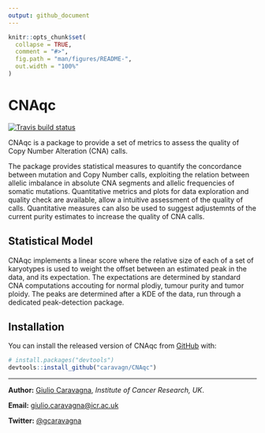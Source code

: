```yaml
---
output: github_document
---
```


<!-- README.md is generated from README.Rmd. Please edit that file -->

```r
knitr::opts_chunk$set(
  collapse = TRUE,
  comment = "#>",
  fig.path = "man/figures/README-",
  out.width = "100%"
)
```

# CNAqc

<!-- badges: start -->
[![Travis build status](https://travis-ci.org/caravagn/CNAqc.svg?branch=master)](https://travis-ci.org/caravagn/CNAqc)
<!-- badges: end -->


CNAqc is a package to provide a set of metrics to assess the quality of 
Copy Number Alteration (CNA) calls.

The package provides statistical measures to quantify the concordance 
between mutation and Copy Number calls, exploiting the relation 
between allelic imbalance in absolute CNA segments and allelic frequencies 
of somatic mutations. Quantitative metrics and plots for data 
exploration and quality check are available, allow a intuitive
assessment of the quality of calls. Quantitative measures can also be 
used to suggest adjustemnts of the current purity estimates to increase
the quality of CNA calls.

Statistical Model
-----------------

CNAqc implements a linear score where the relative size of each of a
set of karyotypes is used to weight the offset between an estimated
peak in the data, and its expectation. The expectations are determined
by standard CNA computations accouting for normal plodiy, tumour purity
and tumor ploidy. The peaks are determined after a KDE of the data, run
through a dedicated peak-detection package.

## Installation

You can install the released version of CNAqc from [GitHub](https://github.com/) with:

``` r
# install.packages("devtools")
devtools::install_github("caravagn/CNAqc")
```

***

**Author:** [Giulio Caravagna](https://sites.google.com/site/giuliocaravagna/), _Institute of Cancer Research, UK_.

**Email:** [giulio.caravagna@icr.ac.uk](mailto:giulio.caravagna@icr.ac.uk)

**Twitter:** [@gcaravagna](https://twitter.com/gcaravagna)

